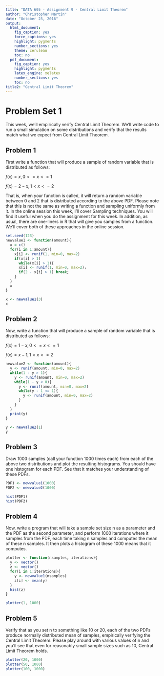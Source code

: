 ```yaml
---
title: "DATA 605 - Assignment 9 - Central Limit Theorem"
author: "Christopher Martin"
date: "October 23, 2016"
output:
  html_document:
    fig_caption: yes
    force_captions: yes
    highlight: pygments
    number_sections: yes
    theme: cerulean
    toc: no
  pdf_document:
    fig_caption: yes
    highlight: pygments
    latex_engine: xelatex
    number_sections: yes
    toc: no
title2: "Central Limit Theorem"
---
```


# Problem Set 1

This week, we'll empirically verify Central Limit Theorem. We'll write code to run a small simulation on some distributions and verify that the results match what we expect from Central Limit Theorem.

## Problem 1

First write a function that will produce a sample of random variable that is distributed as follows:

$f(x) = x, 0 <= x <= 1$

$f(x) = 2 - x, 1 < x <= 2$

That is, when your function is called, it will return a random variable between 0 and 2 that is distributed according to the above PDF. Please note that this is not the same as writing a function and sampling uniformly from it. In the online session this week, I'll cover Sampling techniques. You will find it useful when you do the assignment for this week. In addition, as usual, there are one-liners in R that will give you samples from a function. We'll cover both of these approaches in the online session.

```r
set.seed(123)
newvalue1 <- function(amount){
  x = c()
  for(i in 1:amount){
    x[i] <- runif(1, min=0, max=2)
    if(x[i] > 1)
      while(x[i] > 1){
      x[i] <- runif(1, min=0, max=2);
      if(2 - x[i] > 1) break;
    }
  }
  x
}

x <- newvalue1(3)
x
```


## Problem 2

Now, write a function that will produce a sample of random variable that is distributed as follows:

$f(x) = 1 - x, 0 <= x <= 1$

$f(x) = x - 1, 1 < x <= 2$

```r
newvalue2 <- function(amount){
  y <- runif(amount, min=0, max=2)
  while(1 - y > 1){
    y <- runif(amount, min=0, max=2)
    while(1 - y < 0){
      y <- runif(amount, min=0, max=2)
      while(y - 1 <= 1){
        y <- runif(amount, min=0, max=2)
      }
    }
  }
  print(y)
}

y <- newvalue2(1)
y
```

## Problem 3

Draw 1000 samples (call your function 1000 times each) from each of the above two distributions and plot the resulting histograms. You should have one histogram for each PDF. See that it matches your understanding of these PDFs.

```r
PDF1 <- newvalue1(1000)
PDF2 <- newvalue2(1000)
```

```r
hist(PDF1)
hist(PDF2)
```

## Problem 4

Now, write a program that will take a sample set size n as a parameter and the PDF as the second parameter, and perform 1000 iterations where it samples from the PDF, each time taking n samples and computes the mean of these n samples. It then plots a histogram of these 1000 means that it computes.

```r
plotter <- function(nsamples, iterations){
  y <- vector()
  z <- vector()
  for(i in 1:iterations){
    y <- newvalue1(nsamples)
    z[i] <- mean(y)
  }
  hist(z)
}

plotter(1, 1000)
```


## Problem 5

Verify that as you set n to something like 10 or 20, each of the two PDFs produce normally distributed mean of samples, empirically verifying the Central Limit Theorem. Please play around with various values of n and you'll see that even for reasonably small sample sizes such as 10, Central Limit Theorem holds.


```r
plotter(20, 1000)
plotter(50, 1000)
plotter(100, 1000)
```


